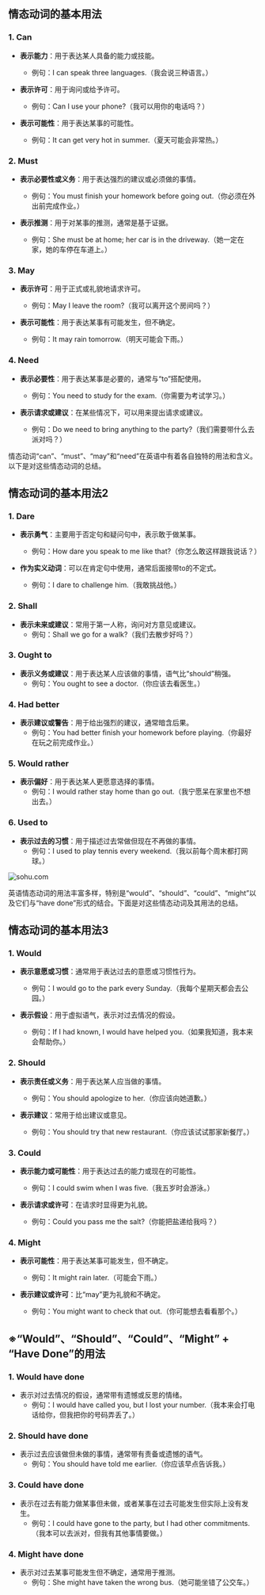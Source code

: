 

## 情态动词的基本用法

### **1. Can**
- **表示能力**：用于表达某人具备的能力或技能。
  - 例句：I can speak three languages.（我会说三种语言。）

- **表示许可**：用于询问或给予许可。
  - 例句：Can I use your phone?（我可以用你的电话吗？）

- **表示可能性**：用于表达某事的可能性。
  - 例句：It can get very hot in summer.（夏天可能会非常热。）

### **2. Must**
- **表示必要性或义务**：用于表达强烈的建议或必须做的事情。
  - 例句：You must finish your homework before going out.（你必须在外出前完成作业。）

- **表示推测**：用于对某事的推测，通常是基于证据。
  - 例句：She must be at home; her car is in the driveway.（她一定在家，她的车停在车道上。）

### **3. May**
- **表示许可**：用于正式或礼貌地请求许可。
  - 例句：May I leave the room?（我可以离开这个房间吗？）

- **表示可能性**：用于表达某事有可能发生，但不确定。
  - 例句：It may rain tomorrow.（明天可能会下雨。）

### **4. Need**
- **表示必要性**：用于表达某事是必要的，通常与“to”搭配使用。
  - 例句：You need to study for the exam.（你需要为考试学习。）

- **表示请求或建议**：在某些情况下，可以用来提出请求或建议。
  - 例句：Do we need to bring anything to the party?（我们需要带什么去派对吗？）

情态动词“can”、“must”、“may”和“need”在英语中有着各自独特的用法和含义。以下是对这些情态动词的总结。

## 情态动词的基本用法2

### **1. Dare**
- **表示勇气**：主要用于否定句和疑问句中，表示敢于做某事。
  - 例句：How dare you speak to me like that?（你怎么敢这样跟我说话？）

- **作为实义动词**：可以在肯定句中使用，通常后面接带to的不定式。
  - 例句：I dare to challenge him.（我敢挑战他。）

### **2. Shall**
- **表示未来或建议**：常用于第一人称，询问对方意见或建议。
  - 例句：Shall we go for a walk?（我们去散步好吗？）

### **3. Ought to**
- **表示义务或建议**：用于表达某人应该做的事情，语气比“should”稍强。
  - 例句：You ought to see a doctor.（你应该去看医生。）

### **4. Had better**
- **表示建议或警告**：用于给出强烈的建议，通常暗含后果。
  - 例句：You had better finish your homework before playing.（你最好在玩之前完成作业。）

### **5. Would rather**
- **表示偏好**：用于表达某人更愿意选择的事情。
  - 例句：I would rather stay home than go out.（我宁愿呆在家里也不想出去。）

### **6. Used to**
- **表示过去的习惯**：用于描述过去常做但现在不再做的事情。
  - 例句：I used to play tennis every weekend.（我以前每个周末都打网球。）

![sohu.com](https://cdn.jsdelivr.net/gh/bronyowl/typopicbed@main/img/e27fed5148094887a71edea105425afb.jpeg)

英语情态动词的用法丰富多样，特别是“would”、“should”、“could”、“might”以及它们与“have done”形式的结合。下面是对这些情态动词及其用法的总结。

## 情态动词的基本用法3

### **1. Would**
- **表示意愿或习惯**：通常用于表达过去的意愿或习惯性行为。
  - 例句：I would go to the park every Sunday.（我每个星期天都会去公园。）

- **表示假设**：用于虚拟语气，表示对过去情况的假设。
  - 例句：If I had known, I would have helped you.（如果我知道，我本来会帮助你。）

### **2. Should**
- **表示责任或义务**：用于表达某人应当做的事情。
  - 例句：You should apologize to her.（你应该向她道歉。）

- **表示建议**：常用于给出建议或意见。
  - 例句：You should try that new restaurant.（你应该试试那家新餐厅。）

### **3. Could**
- **表示能力或可能性**：用于表达过去的能力或现在的可能性。
  - 例句：I could swim when I was five.（我五岁时会游泳。）

- **表示请求或许可**：在请求时显得更为礼貌。
  - 例句：Could you pass me the salt?（你能把盐递给我吗？）

### **4. Might**
- **表示可能性**：用于表达某事可能发生，但不确定。
  - 例句：It might rain later.（可能会下雨。）

- **表示建议或许可**：比“may”更为礼貌和不确定。
  - 例句：You might want to check that out.（你可能想去看看那个。）

## **※**“Would”、“Should”、“Could”、“Might” + “Have Done”的用法

### **1. Would have done**
- 表示对过去情况的假设，通常带有遗憾或反思的情绪。
  - 例句：I would have called you, but I lost your number.（我本来会打电话给你，但我把你的号码弄丢了。）

### **2. Should have done**
- 表示过去应该做但未做的事情，通常带有责备或遗憾的语气。
  - 例句：You should have told me earlier.（你应该早点告诉我。）

### **3. Could have done**
- 表示在过去有能力做某事但未做，或者某事在过去可能发生但实际上没有发生。
  - 例句：I could have gone to the party, but I had other commitments.（我本可以去派对，但我有其他事情要做。）

### **4. Might have done**
- 表示对过去某事可能发生但不确定，通常用于推测。
  - 例句：She might have taken the wrong bus.（她可能坐错了公交车。）



